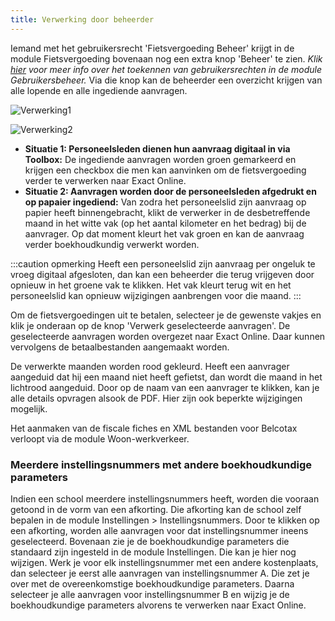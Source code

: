 ```yaml
---
title: Verwerking door beheerder
---
```


Iemand met het gebruikersrecht 'Fietsvergoeding Beheer' krijgt in de module Fietsvergoeding bovenaan nog een extra knop 'Beheer' te zien. *Klik [hier](/gebruikersbeheer) voor meer info over het toekennen van gebruikersrechten in de module Gebruikersbeheer.* Via die knop kan de beheerder een overzicht krijgen van alle lopende en alle ingediende aanvragen. 

![Verwerking1](./verwerking1.png)

![Verwerking2](./verwerking2.png)

- **Situatie 1: Personeelsleden dienen hun aanvraag digitaal in via Toolbox:** De ingediende aanvragen worden groen gemarkeerd en krijgen een checkbox die men kan aanvinken om de fietsvergoeding verder te verwerken naar Exact Online. 
- **Situatie 2: Aanvragen worden door de personeelsleden afgedrukt en op papaier ingediend:** Van zodra het personeelslid zijn aanvraag op papier heeft binnengebracht, klikt de verwerker in de desbetreffende maand in het witte vak (op het aantal kilometer en het bedrag) bij de aanvrager. Op dat moment kleurt het vak groen en kan de aanvraag verder boekhoudkundig verwerkt worden.

:::caution opmerking
Heeft een personeelslid zijn aanvraag per ongeluk te vroeg digitaal afgesloten, dan kan een beheerder die terug vrijgeven door opnieuw in het groene vak te klikken. Het vak kleurt terug wit en het personeelslid kan opnieuw wijzigingen aanbrengen voor die maand. 
::: 

Om de fietsvergoedingen uit te betalen, selecteer je de gewenste vakjes en klik je onderaan op de knop 'Verwerk geselecteerde aanvragen'. De geselecteerde aanvragen worden overgezet naar Exact Online. Daar kunnen vervolgens de betaalbestanden aangemaakt worden. 

De verwerkte maanden worden rood gekleurd. Heeft een aanvrager aangeduid dat hij een maand niet heeft gefietst, dan wordt die maand in het lichtrood aangeduid. Door op de naam van een aanvrager te klikken, kan je alle details opvragen alsook de PDF. Hier zijn ook beperkte wijzigingen mogelijk.

Het aanmaken van de fiscale fiches en XML bestanden voor Belcotax verloopt via de module Woon-werkverkeer.

### Meerdere instellingsnummers met andere boekhoudkundige parameters
Indien een school meerdere instellingsnummers heeft, worden die vooraan getoond in de vorm van een afkorting. Die afkorting kan de school zelf bepalen in de module Instellingen > Instellingsnummers. Door te klikken op een afkorting, worden alle aanvragen voor dat instellingsnummer ineens geselecteerd. Bovenaan zie je de boekhoudkundige parameters die standaard zijn ingesteld in de module Instellingen. Die kan je hier nog wijzigen. Werk je voor elk instellingsnummer met een andere kostenplaats, dan selecteer je eerst alle aanvragen van instellingsnummer A. Die zet je over met de overeenkomstige boekhoudkundige parameters. Daarna selecteer je alle aanvragen voor instellingsnummer B en wijzig je de boekhoudkundige parameters alvorens te verwerken naar Exact Online. 



